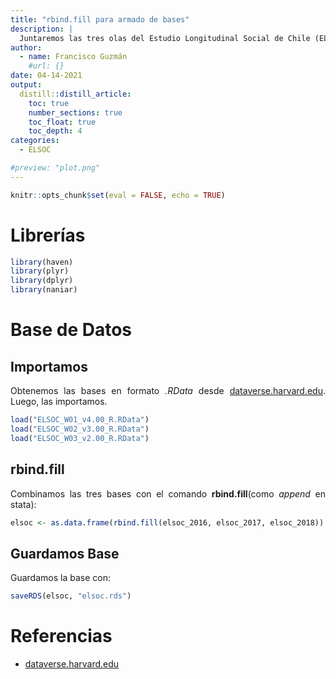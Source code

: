```yaml
---
title: "rbind.fill para armado de bases"
description: |
  Juntaremos las tres olas del Estudio Longitudinal Social de Chile (ELSOC) del Centro de Estudios de Conflicto y Cohesión Social (COES) con el comando rbind.fill.
author:
  - name: Francisco Guzmán
    #url: {}
date: 04-14-2021
output: 
  distill::distill_article:
    toc: true
    number_sections: true
    toc_float: true
    toc_depth: 4
categories:
  - ELSOC

#preview: "plot.png"
---
```


<style>
body {
text-align: justify}
</style>

```r
knitr::opts_chunk$set(eval = FALSE, echo = TRUE)
```

# Librerías 

```r
library(haven)
library(plyr)
library(dplyr)
library(naniar)

```

# Base de Datos
## Importamos
Obtenemos las bases en formato *.RData* desde [dataverse.harvard.edu](https://dataverse.harvard.edu/dataverse/coes_data_repository?q=&types=datasets&fq0=subtreePaths%3A%22%2F3130692%22&fq1=dvObjectType%3A%28datasets+OR+files%29&sort=dateSort&order=desc&page=1). Luego, las importamos.

```r
load("ELSOC_W01_v4.00_R.RData")
load("ELSOC_W02_v3.00_R.RData")
load("ELSOC_W03_v2.00_R.RData")

```

## rbind.fill
Combinamos las tres bases con el comando **rbind.fill**(como *append* en stata):

```r
elsoc <- as.data.frame(rbind.fill(elsoc_2016, elsoc_2017, elsoc_2018))

```

## Guardamos Base
Guardamos la base con:

```r
saveRDS(elsoc, "elsoc.rds")

```


# Referencias
* [dataverse.harvard.edu](https://dataverse.harvard.edu/dataverse/coes_data_repository?q=&types=datasets&fq0=subtreePaths%3A%22%2F3130692%22&fq1=dvObjectType%3A%28datasets+OR+files%29&sort=dateSort&order=desc&page=1)